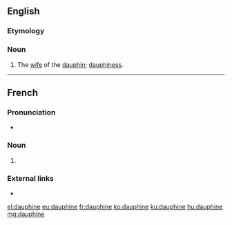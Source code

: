 ==English==

===Etymology===
{{borrowing|fr|lang=en}}

===Noun===
{{en-noun}}

# The [[wife]] of the [[dauphin]]; [[dauphiness]].

{{Webster 1913}}

----

==French==

===Pronunciation===
* {{IPA|/dɔfin/|lang=fr}}

===Noun===
{{fr-noun|f}}

# {{feminine of|dauphin|lang=fr}}

===External links===
* {{R:TLFi}}

[[el:dauphine]]
[[eu:dauphine]]
[[fr:dauphine]]
[[ko:dauphine]]
[[ku:dauphine]]
[[hu:dauphine]]
[[mg:dauphine]]